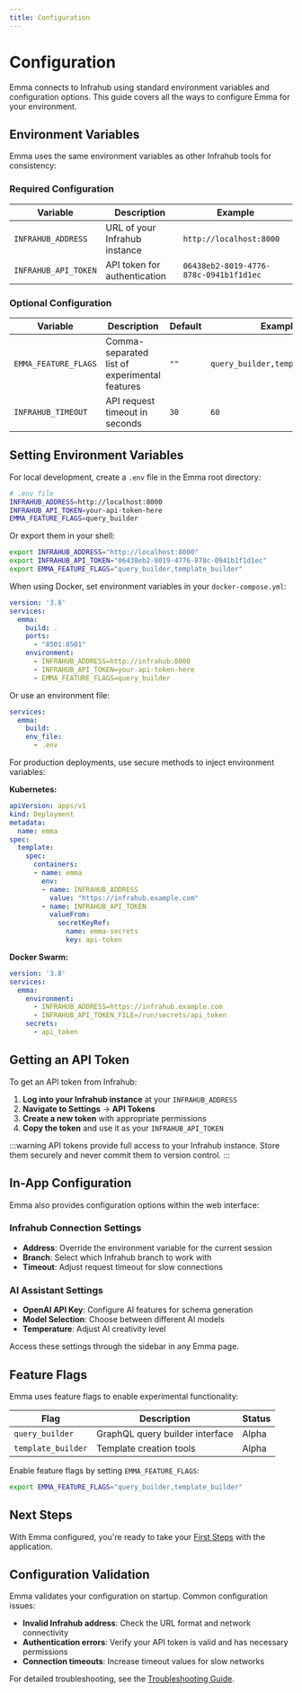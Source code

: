 ```yaml
---
title: Configuration
---
```



# Configuration

Emma connects to Infrahub using standard environment variables and configuration options. This guide covers all the ways to configure Emma for your environment.

## Environment Variables

Emma uses the same environment variables as other Infrahub tools for consistency:

### Required Configuration

| Variable | Description | Example |
|----------|-------------|---------|
| `INFRAHUB_ADDRESS` | URL of your Infrahub instance | `http://localhost:8000` |
| `INFRAHUB_API_TOKEN` | API token for authentication | `06438eb2-8019-4776-878c-0941b1f1d1ec` |

### Optional Configuration

| Variable | Description | Default | Example |
|----------|-------------|---------|---------|
| `EMMA_FEATURE_FLAGS` | Comma-separated list of experimental features | `""` | `query_builder,template_builder` |
| `INFRAHUB_TIMEOUT` | API request timeout in seconds | `30` | `60` |

## Setting Environment Variables

<Tabs>
<TabItem value="local" label="Local Development" default>

For local development, create a `.env` file in the Emma root directory:

```bash
# .env file
INFRAHUB_ADDRESS=http://localhost:8000
INFRAHUB_API_TOKEN=your-api-token-here
EMMA_FEATURE_FLAGS=query_builder
```

Or export them in your shell:

```bash
export INFRAHUB_ADDRESS="http://localhost:8000"
export INFRAHUB_API_TOKEN="06438eb2-8019-4776-878c-0941b1f1d1ec"
export EMMA_FEATURE_FLAGS="query_builder,template_builder"
```

</TabItem>
<TabItem value="docker" label="Docker">

When using Docker, set environment variables in your `docker-compose.yml`:

```yaml
version: '3.8'
services:
  emma:
    build: .
    ports:
      - "8501:8501"
    environment:
      - INFRAHUB_ADDRESS=http://infrahub:8000
      - INFRAHUB_API_TOKEN=your-api-token-here
      - EMMA_FEATURE_FLAGS=query_builder
```

Or use an environment file:

```yaml
services:
  emma:
    build: .
    env_file:
      - .env
```

</TabItem>
<TabItem value="production" label="Production">

For production deployments, use secure methods to inject environment variables:

**Kubernetes:**

```yaml
apiVersion: apps/v1
kind: Deployment
metadata:
  name: emma
spec:
  template:
    spec:
      containers:
      - name: emma
        env:
        - name: INFRAHUB_ADDRESS
          value: "https://infrahub.example.com"
        - name: INFRAHUB_API_TOKEN
          valueFrom:
            secretKeyRef:
              name: emma-secrets
              key: api-token
```

**Docker Swarm:**

```yaml
version: '3.8'
services:
  emma:
    environment:
      - INFRAHUB_ADDRESS=https://infrahub.example.com
      - INFRAHUB_API_TOKEN_FILE=/run/secrets/api_token
    secrets:
      - api_token
```

</TabItem>
</Tabs>

## Getting an API Token

To get an API token from Infrahub:

1. **Log into your Infrahub instance** at your `INFRAHUB_ADDRESS`
2. **Navigate to Settings** → **API Tokens**
3. **Create a new token** with appropriate permissions
4. **Copy the token** and use it as your `INFRAHUB_API_TOKEN`

:::warning
API tokens provide full access to your Infrahub instance. Store them securely and never commit them to version control.
:::

## In-App Configuration

Emma also provides configuration options within the web interface:

### Infrahub Connection Settings

- **Address**: Override the environment variable for the current session
- **Branch**: Select which Infrahub branch to work with
- **Timeout**: Adjust request timeout for slow connections

### AI Assistant Settings

- **OpenAI API Key**: Configure AI features for schema generation
- **Model Selection**: Choose between different AI models
- **Temperature**: Adjust AI creativity level

Access these settings through the sidebar in any Emma page.

## Feature Flags

Emma uses feature flags to enable experimental functionality:

| Flag | Description | Status |
|------|-------------|--------|
| `query_builder` | GraphQL query builder interface | Alpha |
| `template_builder` | Template creation tools | Alpha |

Enable feature flags by setting `EMMA_FEATURE_FLAGS`:

```bash
export EMMA_FEATURE_FLAGS="query_builder,template_builder"
```

## Next Steps

With Emma configured, you're ready to take your [First Steps](./first-steps) with the application.

## Configuration Validation

Emma validates your configuration on startup. Common configuration issues:

- **Invalid Infrahub address**: Check the URL format and network connectivity
- **Authentication errors**: Verify your API token is valid and has necessary permissions
- **Connection timeouts**: Increase timeout values for slow networks

For detailed troubleshooting, see the [Troubleshooting Guide](../reference/troubleshooting).